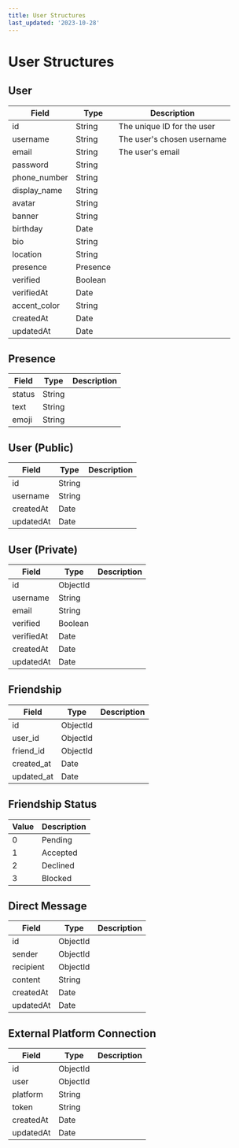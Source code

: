 ```yaml
---
title: User Structures
last_updated: '2023-10-28'
---
```


# User Structures

## User

| Field        | Type     | Description                |
| ------------ | -------- | -------------------------- |
| id           | String   | The unique ID for the user |
| username     | String   | The user's chosen username |
| email        | String   | The user's email           |
| password     | String   |                            |
| phone_number | String   |                            |
| display_name | String   |                            |
| avatar       | String   |                            |
| banner       | String   |                            |
| birthday     | Date     |                            |
| bio          | String   |                            |
| location     | String   |                            |
| presence     | Presence |                            |
| verified     | Boolean  |                            |
| verifiedAt   | Date     |                            |
| accent_color | String   |                            |
| createdAt    | Date     |                            |
| updatedAt    | Date     |                            |

## Presence

| Field  | Type   | Description |
| ------ | ------ | ----------- |
| status | String |             |
| text   | String |             |
| emoji  | String |             |

## User (Public)

| Field     | Type   | Description |
| --------- | ------ | ----------- |
| id        | String |             |
| username  | String |             |
| createdAt | Date   |             |
| updatedAt | Date   |             |

## User (Private)

| Field      | Type     | Description |
| ---------- | -------- | ----------- |
| id         | ObjectId |             |
| username   | String   |             |
| email      | String   |             |
| verified   | Boolean  |             |
| verifiedAt | Date     |             |
| createdAt  | Date     |             |
| updatedAt  | Date     |             |

## Friendship

| Field      | Type     | Description |
| ---------- | -------- | ----------- |
| id         | ObjectId |             |
| user_id    | ObjectId |             |
| friend_id  | ObjectId |             |
| created_at | Date     |             |
| updated_at | Date     |             |

## Friendship Status

| Value | Description |
| ----- | ----------- |
| 0     | Pending     |
| 1     | Accepted    |
| 2     | Declined    |
| 3     | Blocked     |

## Direct Message

| Field     | Type     | Description |
| --------- | -------- | ----------- |
| id        | ObjectId |             |
| sender    | ObjectId |             |
| recipient | ObjectId |             |
| content   | String   |             |
| createdAt | Date     |             |
| updatedAt | Date     |             |

## External Platform Connection

| Field     | Type     | Description |
| --------- | -------- | ----------- |
| id        | ObjectId |             |
| user      | ObjectId |             |
| platform  | String   |             |
| token     | String   |             |
| createdAt | Date     |             |
| updatedAt | Date     |             |
